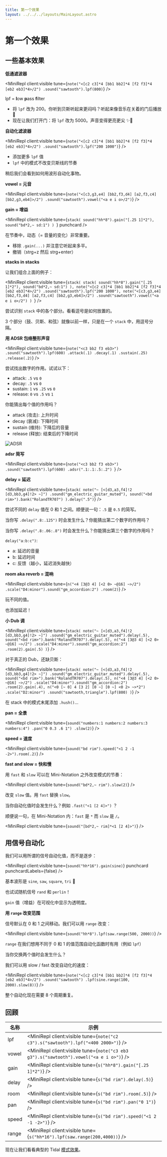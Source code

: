```yaml
---
title: 第一个效果
layout: ../../../layouts/MainLayout.astro
---
```



# 第一个效果


## 一些基本效果

**低通滤波器**

<MiniRepl
  client:visible
  tune={`note("<[c2 c3]*4 [bb1 bb2]*4 [f2 f3]*4 [eb2 eb3]*4>/2")
.sound("sawtooth").lpf(800)`}
/>

<Box>

lpf = **l**ow **p**ass **f**ilter

- 将 `lpf` 改为 200。你听到贝斯听起来更闷吗？听起来像音乐在关着的门后播放 🚪
- 现在让我们打开门：将 `lpf` 改为 5000。声音变得更亮更尖 ✨🪩

</Box>

**自动化滤波器**

<MiniRepl
  client:visible
  tune={`note("<[c2 c3]*4 [bb1 bb2]*4 [f2 f3]*4 [eb2 eb3]*4>/2")
.sound("sawtooth").lpf("200 1000")`}
/>

<Box>

- 添加更多 `lpf` 值
- `lpf` 中的模式不改变贝斯线的节奏

稍后我们会看到如何用波形自动化事物。

</Box>

**vowel = 元音**

<MiniRepl
  client:visible
  tune={`note("<[c3,g3,e4] [bb2,f3,d4] [a2,f3,c4] [bb2,g3,eb4]>/2")
.sound("sawtooth").vowel("<a e i o>/2")`}
/>

**gain = 增益**

<MiniRepl
  client:visible
  tune={`stack(
  sound("hh*8").gain("[.25 1]*2"),
  sound("bd*2,~ sd:1")
) `}
  punchcard
/>

<Box>

在节奏中，动态（= 音量的变化）非常重要。

- 移除 `.gain(...)` 并注意它听起来多平。
- 撤销（strg+z 然后 strg+enter）

</Box>

**stacks in stacks**

让我们组合上面的例子：

<MiniRepl
  client:visible
  tune={`stack(
  stack(
    sound("hh*8").gain("[.25 1]*2"),
    sound("bd*2,~ sd:1")
  ),
  note("<[c2 c3]*4 [bb1 bb2]*4 [f2 f3]*4 [eb2 eb3]*4>/2")
  .sound("sawtooth").lpf("200 1000"),
  note("<[c3,g3,e4] [bb2,f3,d4] [a2,f3,c4] [bb2,g3,eb4]>/2")
  .sound("sawtooth").vowel("<a e i o>/2")
) `}
/>

<Box>

尝试识别 `stack` 中的各个部分。看看逗号是如何放置的。

3 个部分（鼓、贝斯、和弦）就像以前一样，只是在一个 `stack` 中，用逗号分隔。

</Box>

**用 ADSR 包络整形声音**

<MiniRepl
  client:visible
  tune={`note("<c3 bb2 f3 eb3>")
.sound("sawtooth").lpf(600)
.attack(.1)
.decay(.1)
.sustain(.25)
.release(.2)`}
/>

<Box>

尝试找出数字的作用。试试以下：

- attack: `.5` vs `0`
- decay: `.5` vs `0`
- sustain: `1` vs `.25` vs `0`
- release: `0` vs `.5` vs `1`

你能猜出每个值的作用吗？

</Box>

<QA q="显示答案" client:visible>

- attack (攻击): 上升时间
- decay (衰减): 下降时间
- sustain (维持): 下降后的音量
- release (释放): 结束后的下降时间

![ADSR](https://upload.wikimedia.org/wikipedia/commons/thumb/e/ea/ADSR_parameter.svg/1920px-ADSR_parameter.svg.png)

</QA>

**adsr 简写**

<MiniRepl
  client:visible
  tune={`note("<c3 bb2 f3 eb3>")
.sound("sawtooth").lpf(600)
.adsr(".1:.1:.5:.2")
`}
/>

**delay = 延迟**

<MiniRepl
  client:visible
  tune={`stack(
  note("~ [<[d3,a3,f4]!2 [d3,bb3,g4]!2> ~]")
  .sound("gm_electric_guitar_muted"),
  sound("<bd rim>").bank("RolandTR707")
).delay(".5")`}
/>

<Box>

尝试不同的 `delay` 值在 0 和 1 之间。顺便说一句：`.5` 是 `0.5` 的简写。

当你写 `.delay(".8:.125")` 时会发生什么？你能猜出第二个数字的作用吗？

当你写 `.delay(".8:.06:.8")` 时会发生什么？你能猜出第三个数字的作用吗？

</Box>

<QA q="显示答案" client:visible>

`delay("a:b:c")`:

- a: 延迟的音量
- b: 延迟时间
- c: 反馈（越小，延迟消失越快）

</QA>

**room aka reverb = 混响**

<MiniRepl
  client:visible
  tune={`n("<4 [3@3 4] [<2 0> ~@16] ~>/2")
.scale("D4:minor").sound("gm_accordion:2")
.room(2)`}
/>

<Box>

玩不同的值。

也添加延迟！

</Box>

**小 Dub 调**

<MiniRepl
  client:visible
  tune={`stack(
  note("~ [<[d3,a3,f4]!2 [d3,bb3,g4]!2> ~]")
  .sound("gm_electric_guitar_muted").delay(.5),
  sound("<bd rim>").bank("RolandTR707").delay(.5),
  n("<4 [3@3 4] [<2 0> ~@16] ~>/2")
  .scale("D4:minor").sound("gm_accordion:2")
  .room(2).gain(.5)
)`}
/>

对于真正的 Dub，还缺贝斯：

<MiniRepl
  client:visible
  tune={`stack(
  note("~ [<[d3,a3,f4]!2 [d3,bb3,g4]!2> ~]")
  .sound("gm_electric_guitar_muted").delay(.5),
  sound("<bd rim>").bank("RolandTR707").delay(.5),
  n("<4 [3@3 4] [<2 0> ~@16] ~>/2")
  .scale("D4:minor").sound("gm_accordion:2")
  .room(2).gain(.4),
  n("<0 [~ 0] 4 [3 2] [0 ~] [0 ~] <0 2> ~>*2")
  .scale("D2:minor")
  .sound("sawtooth,triangle").lpf(800)
)`}
/>

<Box>

在 stack 中的模式末尾添加 `.hush()`...

</Box>

**pan = 全景**

<MiniRepl
  client:visible
  tune={`sound("numbers:1 numbers:2 numbers:3 numbers:4")
.pan("0 0.3 .6 1")
.slow(2)`}
/>

**speed = 速度**

<MiniRepl client:visible tune={`sound("bd rim").speed("<1 2 -1 -2>").room(.2)`} />

**fast and slow = 快和慢**

用 `fast` 和 `slow` 可以在 Mini-Notation 之外改变模式的节奏：

<MiniRepl client:visible tune={`sound("bd*2,~ rim").slow(2)`} />

<Box>

改变 `slow` 值。用 `fast` 替换 `slow`。

当你自动化值时会发生什么？例如 `.fast("<1 [2 4]>")` ？

</Box>

顺便说一句，在 Mini-Notation 内：`fast` 是 `*` 而 `slow` 是 `/`。

<MiniRepl client:visible tune={`sound("[bd*2,~ rim]*<1 [2 4]>")`} />

## 用信号自动化

我们可以用所谓的信号自动化值，而不是逐步：

<MiniRepl client:visible tune={`sound("hh*16").gain(sine)`} punchcard punchcardLabels={false} />

<Box>

基本波形是 `sine`, `saw`, `square`, `tri` 🌊

也试试随机信号 `rand` 和 `perlin`！

`gain` 值（增益）在可视化中显示为透明度。

</Box>

**用 `range` 改变范围**

信号默认在 0 和 1 之间移动。我们可以用 `range` 改变：

<MiniRepl client:visible tune={`sound("hh*8").lpf(saw.range(500, 2000))`} />

`range` 在我们想用不同于 0 和 1 的值范围自动化函数时有用（例如 `lpf`）

<Box>

当你交换两个值时会发生什么？

</Box>

我们可以用 slow / fast 改变自动化的速度：

<MiniRepl
  client:visible
  tune={`note("<[c2 c3]*4 [bb1 bb2]*4 [f2 f3]*4 [eb2 eb3]*4>/2")
.sound("sawtooth")
.lpf(sine.range(100, 2000).slow(8))`}
/>

<Box>

整个自动化现在需要 8 个周期重复。

</Box>

## 回顾

| 名称  | 示例                                                                                |
| ----- | --------------------------------------------------------------------------------------- |
| lpf   | <MiniRepl client:visible tune={`note("c2 c3").s("sawtooth").lpf("<400 2000>")`} />      |
| vowel | <MiniRepl client:visible tune={`note("c3 eb3 g3").s("sawtooth").vowel("<a e i o>")`} /> |
| gain  | <MiniRepl client:visible tune={`s("hh*8").gain("[.25 1]*2")`} />                        |
| delay | <MiniRepl client:visible tune={`s("bd rim").delay(.5)`} />                              |
| room  | <MiniRepl client:visible tune={`s("bd rim").room(.5)`} />                               |
| pan   | <MiniRepl client:visible tune={`s("bd rim").pan("0 1")`} />                             |
| speed | <MiniRepl client:visible tune={`s("bd rim").speed("<1 2 -1 -2>")`} />                   |
| range | <MiniRepl client:visible tune={`s("hh*16").lpf(saw.range(200,4000))`} />                |

现在让我们看看典型的 Tidal [模式效果](/zh/workshop/pattern-effects)。
